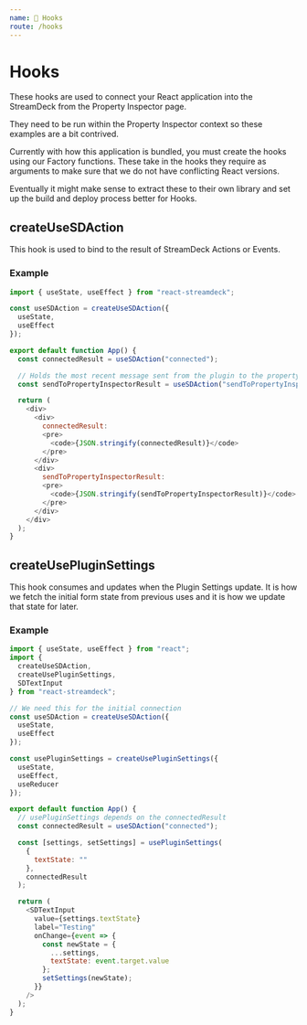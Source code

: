 ```yaml
---
name: 🔗 Hooks
route: /hooks
---
```


# Hooks

These hooks are used to connect your React application into the StreamDeck from the Property Inspector page.

They need to be run within the Property Inspector context so these examples are a bit contrived.

Currently with how this application is bundled, you must create the hooks using our Factory functions. These take in the hooks they require as arguments to make sure that we do not have conflicting React versions.

Eventually it might make sense to extract these to their own library and set up the build and deploy process better for Hooks.

## createUseSDAction

This hook is used to bind to the result of StreamDeck Actions or Events.

### Example

```javascript
import { useState, useEffect } from "react-streamdeck";

const useSDAction = createUseSDAction({
  useState,
  useEffect
});

export default function App() {
  const connectedResult = useSDAction("connected");

  // Holds the most recent message sent from the plugin to the property inspector.
  const sendToPropertyInspectorResult = useSDAction("sendToPropertyInspector");

  return (
    <div>
      <div>
        connectedResult:
        <pre>
          <code>{JSON.stringify(connectedResult)}</code>
        </pre>
      </div>
      <div>
        sendToPropertyInspectorResult:
        <pre>
          <code>{JSON.stringify(sendToPropertyInspectorResult)}</code>
        </pre>
      </div>
    </div>
  );
}
```

## createUsePluginSettings

This hook consumes and updates when the Plugin Settings update. It is how we fetch the initial form state from previous uses and it is how we update that state for later.

### Example

```javascript
import { useState, useEffect } from "react";
import {
  createUseSDAction,
  createUsePluginSettings,
  SDTextInput
} from "react-streamdeck";

// We need this for the initial connection
const useSDAction = createUseSDAction({
  useState,
  useEffect
});

const usePluginSettings = createUsePluginSettings({
  useState,
  useEffect,
  useReducer
});

export default function App() {
  // usePluginSettings depends on the connectedResult
  const connectedResult = useSDAction("connected");

  const [settings, setSettings] = usePluginSettings(
    {
      textState: ""
    },
    connectedResult
  );

  return (
    <SDTextInput
      value={settings.textState}
      label="Testing"
      onChange={event => {
        const newState = {
          ...settings,
          textState: event.target.value
        };
        setSettings(newState);
      }}
    />
  );
}
```
